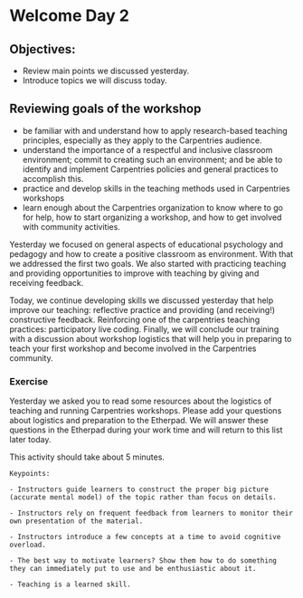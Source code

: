 # Welcome Day 2

## Objectives:

- Review main points we discussed yesterday.
- Introduce topics we will discuss today.
  
## Reviewing goals of the workshop

    
- be familiar with and understand how to apply research-based teaching principles, especially as they apply to the Carpentries audience.
- understand the importance of a respectful and inclusive classroom environment; commit to creating such an environment; and be able to identify and implement Carpentries policies and general practices to accomplish this.
- practice and develop skills in the teaching methods used in Carpentries workshops
- learn enough about the Carpentries organization to know where to go for help, how to start organizing a workshop, and how to get involved with community activities.



Yesterday we focused on general aspects of educational psychology and pedagogy and how to create a positive classroom as environment. With that we addressed the first two goals. We also started with practicing teaching and providing opportunities to improve with teaching by giving and receiving feedback. 

Today, we continue developing skills we discussed yesterday that help improve our teaching: reflective practice and providing (and receiving!) constructive feedback.
Reinforcing one of the carpentries teaching practices: participatory live coding.
Finally, we will conclude our training with a discussion about workshop logistics that will help you in preparing to teach your first workshop and become involved in the Carpentries community.
  

### Exercise

Yesterday we asked you to read some resources about the logistics of teaching and running Carpentries workshops. Please add your questions about logistics and preparation to the Etherpad. We will answer these questions in the Etherpad during your work time and will return to this list later today.
  
This activity should take about 5 minutes.
  

    Keypoints:

    - Instructors guide learners to construct the proper big picture (accurate mental model) of the topic rather than focus on details.

    - Instructors rely on frequent feedback from learners to monitor their own presentation of the material.

    - Instructors introduce a few concepts at a time to avoid cognitive overload.

    - The best way to motivate learners? Show them how to do something they can immediately put to use and be enthusiastic about it.

    - Teaching is a learned skill.
